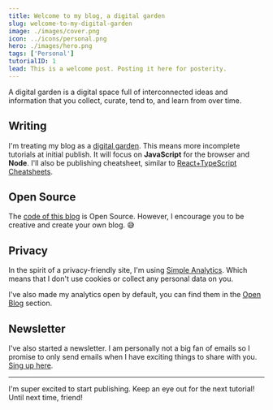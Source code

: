 ```yaml
---
title: Welcome to my blog, a digital garden
slug: welcome-to-my-digital-garden
image: ./images/cover.png
icon: ../icons/personal.png
hero: ./images/hero.png
tags: ['Personal']
tutorialID: 1
lead: This is a welcome post. Posting it here for posterity.
---
```


A digital garden is a digital space full of interconnected ideas and information that you collect, curate, tend to, and learn from over time.

## Writing

I'm treating my blog as a [digital garden](https://joelhooks.com/digital-garden). This means more incomplete tutorials at initial publish. It will focus on **JavaScript** for the browser and **Node**. I'll also be publishing cheatsheet, similar to [React+TypeScript Cheatsheets](https://github.com/typescript-cheatsheets/react-typescript-cheatsheet-es).

## Open Source

The [code of this blog](https://github.com/laurosilvacom/laurosilva.com) is Open Source. However, I encourage you to be creative and create your own blog. 😅

## Privacy

In the spirit of a privacy-friendly site, I'm using [Simple Analytics](https://referral.simpleanalytics.com/lauro). Which means that I don't use cookies or collect any personal data on you.

I've also made my analytics open by default, you can find them in the [Open Blog](/open-blog/) section.

## Newsletter

I've also started a newsletter. I am personally not a big fan of emails so I promise to only send emails when I have exciting things to share with you. [Sing up here](/newsletter).

---

I'm super excited to start publishing. Keep an eye out for the next tutorial! Until next time, friend!

